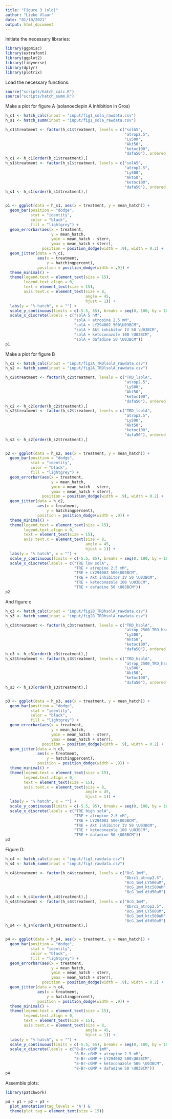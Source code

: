 ```yaml
---
title: "Figure 3 (old)"
author: "Lieke Vlaar"
date: "01/10/2021"
output: html_document
---
```


Initiate the necessary libraries:

```r
library(ggpmisc)
library(extrafont)
library(ggplot2)
library(tidyverse)
library(dplyr)
library(plotrix)
```

Load the necessary functions:

```r
source("scripts/hatch_calc.R")
source("scripts/hatch_summ.R")
```

Make a plot for figure A (solanoeclepin A inhibition in Gros)

```r
h_c1 <- hatch_calc(input = "input/fig1_sola_rawdata.csv")
h_s1 <- hatch_summ(input = "input/fig1_sola_rawdata.csv")

h_c1$treatment <- factor(h_c1$treatment, levels = c("solA5",
                                                    "atrop2.5",
                                                    "Ly500",
                                                    "Akt50",
                                                    "ketoc100",
                                                    "dafa50"), ordered = TRUE)
h_c1 <- h_c1[order(h_c1$treatment),]
h_s1$treatment <- factor(h_s1$treatment, levels = c("solA5",
                                                    "atrop2.5",
                                                    "Ly500",
                                                    "Akt50",
                                                    "ketoc100",
                                                    "dafa50"), ordered = TRUE)
h_s1 <- h_s1[order(h_s1$treatment),]


p1 <- ggplot(data = h_s1, aes(x = treatment, y = mean_hatch)) +
  geom_bar(position = "dodge",
           stat = "identity",
           color = "black",
           fill = "lightgrey") +
  geom_errorbar(aes(x = treatment,
                    y = mean_hatch,
                    ymin = mean_hatch - sterr,
                    ymax = mean_hatch + sterr),
                position = position_dodge(width = .9), width = 0.2) + 
  geom_jitter(data = h_c1,
              aes(x = treatment,
                  y = hatchingpercent),
              position = position_dodge(width = .9)) +
  theme_minimal() +
  theme(legend.text = element_text(size = 15),
        legend.text.align = 0,
        text = element_text(size = 15),
        axis.text.x = element_text(size = 8,
                                   angle = 45,
                                   hjust = 1)) +
  labs(y = "% hatch", x = "") +
  scale_y_continuous(limits = c(-5.5, 65), breaks = seq(0, 100, by = 10)) +
  scale_x_discrete(labels = c("solA 5 nM", 
                              "solA + atropine 2.5 mM",
                              "solA + LY294002 500\U03BCM",
                              "solA + Akt inhibitor IV 50 \U03BCM",
                              "solA + ketoconazole 100 \U03BCM",
                              "solA + dafadine 50 \U03BCM"))
p1
```

Make a plot for figure B

```r
h_c2 <- hatch_calc(input = "input/fig2A_TRDlsolA_rawdata.csv")
h_s2 <- hatch_summ(input = "input/fig2A_TRDlsolA_rawdata.csv")

h_c2$treatment <- factor(h_c2$treatment, levels = c("TRD_lsolA",
                                                    "atrop2.5",
                                                    "Ly500",
                                                    "Akt50",
                                                    "ketoc100",
                                                    "dafa50"), ordered = TRUE)
h_c2 <- h_c2[order(h_c2$treatment),]
h_s2$treatment <- factor(h_s2$treatment, levels = c("TRD_lsolA",
                                                    "atrop2.5",
                                                    "Ly500",
                                                    "Akt50",
                                                    "ketoc100",
                                                    "dafa50"), ordered = TRUE)
h_s2 <- h_s2[order(h_s2$treatment),]


p2 <- ggplot(data = h_s2, aes(x = treatment, y = mean_hatch)) +
  geom_bar(position = "dodge",
           stat = "identity",
           color = "black",
           fill = "lightgrey") +
  geom_errorbar(aes(x = treatment,
                    y = mean_hatch,
                    ymin = mean_hatch - sterr,
                    ymax = mean_hatch + sterr),
                position = position_dodge(width = .9), width = 0.2) + 
  geom_jitter(data = h_c2,
              aes(x = treatment,
                  y = hatchingpercent),
              position = position_dodge(width = .9)) +
  theme_minimal() +
  theme(legend.text = element_text(size = 15),
        legend.text.align = 0,
        text = element_text(size = 15),
        axis.text.x = element_text(size = 8,
                                   angle = 45,
                                   hjust = 1)) +
  labs(y = "% hatch", x = "") +
  scale_y_continuous(limits = c(-5.5, 85), breaks = seq(0, 100, by = 10)) + 
  scale_x_discrete(labels = c("TRE low solA", 
                              "TRE + atropine 2.5 mM",
                              "TRE + LY294002 500\U03BCM",
                              "TRE + Akt inhibitor IV 50 \U03BCM",
                              "TRE + ketoconazole 100 \U03BCM",
                              "TRE + dafadine 50 \U03BCM"))
p2

```
And figure c

```r

h_c3 <- hatch_calc(input = "input/fig2B_TRDhsolA_rawdata.csv")
h_s3 <- hatch_summ(input = "input/fig2B_TRDhsolA_rawdata.csv")

h_c3$treatment <- factor(h_c3$treatment, levels = c("TRD_hsolA",
                                                    "atrop_2500_TRD_hsolA",
                                                    "Ly500",
                                                    "Akt50",
                                                    "ketoc100",
                                                    "dafa50"), ordered = TRUE)
h_c3 <- h_c3[order(h_c3$treatment),]
h_s3$treatment <- factor(h_s3$treatment, levels = c("TRD_hsolA",
                                                    "atrop_2500_TRD_hsolA",
                                                    "Ly500",
                                                    "Akt50",
                                                    "ketoc100",
                                                    "dafa50"), ordered = TRUE)
h_s3 <- h_s3[order(h_s3$treatment),]


p3 <- ggplot(data = h_s3, aes(x = treatment, y = mean_hatch)) +
  geom_bar(position = "dodge",
           stat = "identity",
           color = "black",
           fill = "lightgrey") +
  geom_errorbar(aes(x = treatment,
                    y = mean_hatch,
                    ymin = mean_hatch - sterr,
                    ymax = mean_hatch + sterr),
                position = position_dodge(width = .9), width = 0.2) + 
  geom_jitter(data = h_c3,
              aes(x = treatment,
                  y = hatchingpercent),
              position = position_dodge(width = .9)) +
  theme_minimal() +
  theme(legend.text = element_text(size = 15),
        legend.text.align = 0,
        text = element_text(size = 15),
        axis.text.x = element_text(size = 8,
                                   angle = 45,
                                   hjust = 1)) +
  labs(y = "% hatch", x = "") +
  scale_y_continuous(limits = c(-5.5, 95), breaks = seq(0, 100, by = 10)) + 
  scale_x_discrete(labels = c("TRE high solA", 
                              "TRE + atropine 2.5 mM",
                              "TRE + LY294002 500\U03BCM",
                              "TRE + Akt inhibitor IV 50 \U03BCM",
                              "TRE + ketoconazole 100 \U03BCM",
                              "TRE + dafadine 50 \U03BCM"))
p3
```


Figure D:

```r

h_c4 <- hatch_calc(input = "input/fig3_rawdata.csv")
h_s4 <- hatch_summ(input = "input/fig3_rawdata.csv")

h_c4$treatment <- factor(h_c4$treatment, levels = c("8cG_1mM",
                                                    "8brc1_atrop2.5",
                                                    "8cG_1mM_LY500uM",
                                                    "8cG_1mM_ktc500uM",
                                                    "8cG_1mM_dfd50uM"), ordered = TRUE)
h_c4 <- h_c4[order(h_c4$treatment),]
h_s4$treatment <- factor(h_s4$treatment, levels = c("8cG_1mM",
                                                    "8brc1_atrop2.5",
                                                    "8cG_1mM_LY500uM",
                                                    "8cG_1mM_ktc500uM",
                                                    "8cG_1mM_dfd50uM"), ordered = TRUE)
h_s4 <- h_s4[order(h_s4$treatment),]


p4 <- ggplot(data = h_s4, aes(x = treatment, y = mean_hatch)) +
  geom_bar(position = "dodge",
           stat = "identity",
           color = "black",
           fill = "lightgrey") +
  geom_errorbar(aes(x = treatment,
                    y = mean_hatch,
                    ymin = mean_hatch - sterr,
                    ymax = mean_hatch + sterr),
                position = position_dodge(width = .9), width = 0.2) + 
  geom_jitter(data = h_c4,
              aes(x = treatment,
                  y = hatchingpercent),
              position = position_dodge(width = .9)) +
  theme_minimal() +
  theme(legend.text = element_text(size = 15),
        legend.text.align = 0,
        text = element_text(size = 15),
        axis.text.x = element_text(size = 8,
                                   angle = 45,
                                   hjust = 1)) +
  labs(y = "% hatch", x = "") +
  scale_y_continuous(limits = c(-5.5, 65), breaks = seq(0, 100, by = 10)) +
  scale_x_discrete(labels = c("8-Br-cGMP 1mM", 
                              "8-Br-cGMP + atropine 2.5 mM",
                              "8-Br-cGMP + LY294002 500\U03BCM",
                              "8-Br-cGMP + ketoconazole 500 \U03BCM",
                              "8-Br-cGMP + dafadine 50 \U03BCM"))
p4
```

Assemble plots:

```r
library(patchwork)

p4 + p1 + p2 + p3 +  
  plot_annotation(tag_levels = 'A') & 
  theme(plot.tag = element_text(size = 15))
```

